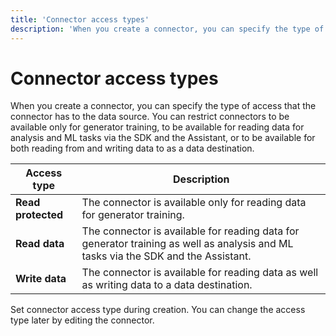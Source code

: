 ```yaml
---
title: 'Connector access types'
description: 'When you create a connector, you can specify the type of access that the connector has to the data source. You can restrict connectors to be available only for generator training, to be available for reading data for analysis and ML tasks via the SDK and the Assistant, or to be available for both reading from and writing data to as a data destination.'
---
```



# Connector access types

When you create a connector, you can specify the type of access that the connector has to the data source. You can restrict connectors to be available only for generator training, to be available for reading data for analysis and ML tasks via the SDK and the Assistant, or to be available for both reading from and writing data to as a data destination.

| Access type        | Description                                                                                                                        |
| ------------------ | ---------------------------------------------------------------------------------------------------------------------------------- |
| **Read protected** | The connector is available only for reading data for generator training.                                                           |
| **Read data**      | The connector is available for reading data for generator training as well as analysis and ML tasks via the SDK and the Assistant. |
| **Write data**     | The connector is available for reading data as well as writing data to a data destination.                                         |

Set connector access type during creation. You can change the access type later by editing the connector.
